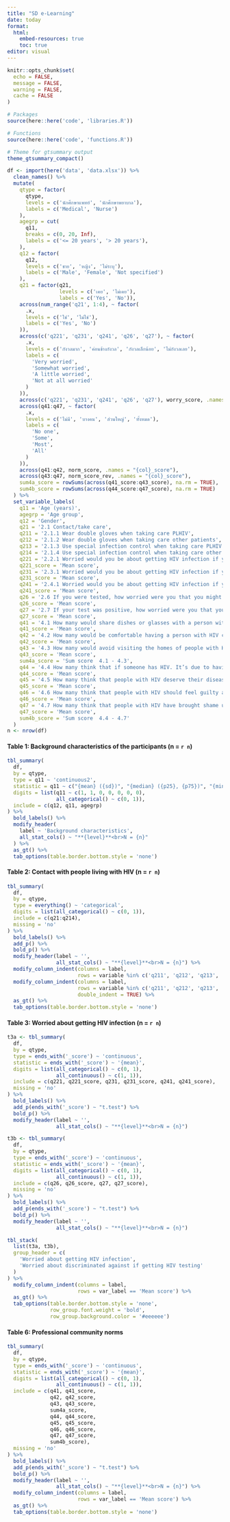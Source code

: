 ```yaml
---
title: "SD e-Learning"
date: today
format:
  html:
    embed-resources: true
    toc: true
editor: visual
---
```


```r
knitr::opts_chunk$set(
  echo = FALSE,
  message = FALSE,
  warning = FALSE,
  cache = FALSE
)

# Packages
source(here::here('code', 'libraries.R'))

# Functions
source(here::here('code', 'functions.R'))

# Theme for gtsummary output
theme_gtsummary_compact()
```

```r
df <- import(here('data', 'data.xlsx')) %>%
  clean_names() %>%
  mutate(
    qtype = factor(
      qtype,
      levels = c('นักศึกษาแพทย์', 'นักศึกษาพยาบาล'),
      labels = c('Medical', 'Nurse')
    ),
    agegrp = cut(
      q11,
      breaks = c(0, 20, Inf),
      labels = c('<= 20 years', '> 20 years'),
    ),
    q12 = factor(
      q12,
      levels = c('ชาย', 'หญิง', 'ไม่ระบุ'),
      labels = c('Male', 'Female', 'Not specified')
    ),
    q21 = factor(q21,
                 levels = c('เคย', 'ไม่เคย'),
                 labels = c('Yes', 'No')),
    across(num_range('q21', 1:4), ~ factor(
      .x,
      levels = c('ใช่', 'ไม่ใช่'),
      labels = c('Yes', 'No')
    )),
    across(c('q221', 'q231', 'q241', 'q26', 'q27'), ~ factor(
      .x,
      levels = c('กังวลมาก', 'ค่อนข้างกังวล', 'กังวลเล็กน้อย', 'ไม่กังวลเลย'),
      labels = c(
        'Very worried',
        'Somewhat worried',
        'A little worried',
        'Not at all worried'
      )
    )),
    across(c('q221', 'q231', 'q241', 'q26', 'q27'), worry_score, .names = "{col}_score"),
    across(q41:q47, ~ factor(
      .x,
      levels = c('ไม่มี', 'บางคน', 'ส่วนใหญ่', 'ทั้งหมด'),
      labels = c(
        'No one',
        'Some',
        'Most',
        'All'
      )
    )),
    across(q41:q42, norm_score, .names = "{col}_score"),
    across(q43:q47, norm_score_rev, .names = "{col}_score"),
    sum4a_score = rowSums(across(q41_score:q43_score), na.rm = TRUE),
    sum4b_score = rowSums(across(q44_score:q47_score), na.rm = TRUE)
  ) %>% 
  set_variable_labels(
    q11 = 'Age (years)',
    agegrp = 'Age group',
    q12 = 'Gender',
    q21 = '2.1 Contact/take care',
    q211 = '2.1.1 Wear double gloves when taking care PLHIV',
    q212 = '2.1.2 Wear double gloves when taking care other patients',
    q213 = '2.1.3 Use special infection control when taking care PLHIV',
    q214 = '2.1.4 Use special infection control when taking care other patients',
    q221 = '2.2.1 Worried would you be about getting HIV infection if you have to touch the clothing, bedding or belongings',
    q221_score = 'Mean score',
    q231 = '2.3.1 Worried would you be about getting HIV infection if you have to dress the wounds of HIV/AIDS patients',
    q231_score = 'Mean score',
    q241 = '2.4.1 Worried would you be about getting HIV infection if you have to draw blood',
    q241_score = 'Mean score',
    q26 = '2.6 If you were tested, how worried were you that you might be treated differently or discriminated against if you were to test positive',
    q26_score = 'Mean score',
    q27 = '2.7 If your test was positive, how worried were you that you might be treated differently or discriminated against if you were to test positive',
    q27_score = 'Mean score',
    q41 = '4.1 How many would share dishes or glasses with a person with HIV?',
    q41_score = 'Mean score',
    q42 = '4.2 How many would be comfortable having a person with HIV cooking for them?',
    q42_score = 'Mean score',
    q43 = '4.3 How many would avoid visiting the homes of people with HIV?',
    q43_score = 'Mean score',
    sum4a_score = 'Sum score  4.1 - 4.3',
    q44 = '4.4 How many think that if someone has HIV. It’s due to having engaged in bad behaviors',
    q44_score = 'Mean score',
    q45 = '4.5 How many think that people with HIV deserve their disease',
    q45_score = 'Mean score',
    q46 = '4.6 How many think that people with HIV should feel guilty about their infection',
    q46_score = 'Mean score',
    q47 = '4.7 How many think that people with HIV have brought shame upon their families',
    q47_score = 'Mean score',
    sum4b_score = 'Sum score  4.4 - 4.7'
  )
n <- nrow(df)
```

#### Table 1: Background characteristics of the participants (n = `r n`)

```r
tbl_summary(
  df,
  by = qtype,
  type = q11 ~ 'continuous2',
  statistic = q11 ~ c("{mean} ({sd})", "{median} ({p25}, {p75})", "{min}, {max}"),
  digits = list(q11 ~ c(1, 1, 0, 0, 0, 0, 0),
                all_categorical() ~ c(0, 1)),
  include = c(q12, q11, agegrp)
) %>%
  bold_labels() %>%
  modify_header(
    label ~ 'Background characteristics',
    all_stat_cols() ~ "**{level}**<br>N = {n}"
  ) %>% 
  as_gt() %>%
  tab_options(table.border.bottom.style = 'none')
```

#### Table 2: Contact with people living with HIV (n = `r n`)

```r
tbl_summary(
  df,
  by = qtype,
  type = everything() ~ 'categorical',
  digits = list(all_categorical() ~ c(0, 1)),
  include = c(q21:q214),
  missing = 'no'
) %>%
  bold_labels() %>%
  add_p() %>%
  bold_p() %>%
  modify_header(label ~ '',
                all_stat_cols() ~ "**{level}**<br>N = {n}") %>%
  modify_column_indent(columns = label, 
                       rows = variable %in% c('q211', 'q212', 'q213', 'q214')) %>%
  modify_column_indent(columns = label, 
                       rows = variable %in% c('q211', 'q212', 'q213', 'q214') & row_type == 'level',
                       double_indent = TRUE) %>%
  as_gt() %>%
  tab_options(table.border.bottom.style = 'none')
```

#### Table 3: Worried about getting HIV infection (n = `r n`)

```r
t3a <- tbl_summary(
  df,
  by = qtype,
  type = ends_with('_score') ~ 'continuous',
  statistic = ends_with('_score') ~ '{mean}',
  digits = list(all_categorical() ~ c(0, 1),
                all_continuous() ~ c(1, 1)),
  include = c(q221, q221_score, q231, q231_score, q241, q241_score),
  missing = 'no'
) %>%
  bold_labels() %>%
  add_p(ends_with('_score') ~ "t.test") %>%
  bold_p() %>%
  modify_header(label ~ '',
                all_stat_cols() ~ "**{level}**<br>N = {n}")

t3b <- tbl_summary(
  df,
  by = qtype,
  type = ends_with('_score') ~ 'continuous',
  statistic = ends_with('_score') ~ '{mean}',
  digits = list(all_categorical() ~ c(0, 1),
                all_continuous() ~ c(1, 1)),
  include = c(q26, q26_score, q27, q27_score),
  missing = 'no'
) %>%
  bold_labels() %>%
  add_p(ends_with('_score') ~ "t.test") %>%
  bold_p() %>%
  modify_header(label ~ '',
                all_stat_cols() ~ "**{level}**<br>N = {n}")

tbl_stack(
  list(t3a, t3b),
  group_header = c(
    'Worried about getting HIV infection',
    'Worried about discriminated against if getting HIV testing'
  )
) %>%
  modify_column_indent(columns = label,
                       rows = var_label == 'Mean score') %>%
  as_gt() %>%
  tab_options(table.border.bottom.style = 'none',
              row_group.font.weight = 'bold',
              row_group.background.color = '#eeeeee')
```

#### Table 6: Professional community norms

```r
tbl_summary(
  df,
  by = qtype,
  type = ends_with('_score') ~ 'continuous',
  statistic = ends_with('_score') ~ '{mean}',
  digits = list(all_categorical() ~ c(0, 1),
                all_continuous() ~ c(1, 1)),
  include = c(q41, q41_score, 
              q42, q42_score, 
              q43, q43_score, 
              sum4a_score,
              q44, q44_score, 
              q45, q45_score, 
              q46, q46_score, 
              q47, q47_score,
              sum4b_score),
  missing = 'no'
) %>%
  bold_labels() %>%
  add_p(ends_with('_score') ~ "t.test") %>%
  bold_p() %>%
  modify_header(label ~ '',
                all_stat_cols() ~ "**{level}**<br>N = {n}") %>% 
  modify_column_indent(columns = label,
                       rows = var_label == 'Mean score') %>%
  as_gt() %>%
  tab_options(table.border.bottom.style = 'none')
```

#### 
